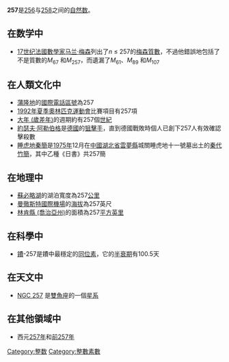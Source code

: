 {{Unreferenced|time=2020-12-02T17:27:44+00:00}}
{{noteTA|G1=Math}}
{{整数
| 质因数分解 = [[素数|素数]]
| 罗马数字 = CCLVII
}}
'''257'''是[[256|256]]与[[258|258]]之间的[[自然数|自然数]]。

== 在数学中 ==
{{數字性質|use math=yes|print black list=虧數,不尋常數,無平方數因數的數|other print list=高斯整數分解
|質數=*{{{orderstr}}}{{{property}}}{{{releatedstr}}}。
**第4個[[費馬質數|費馬質數]]（<math>2^{2^3}+1</math>）
**[[普罗斯素数|普罗斯素数]]（Proth prime）
**[[毕达哥拉斯素数|毕达哥拉斯素数]]（Pythagorean prime）
**[[正規素數|非正規素數]]（irregular prime）
**[[陈素数|陈素数]]（Chen prime）
|可作圖多邊形=*[[{{{value}}}|{{{value}}}]]為{{{orderstr}}}{{{property}}}{{{releatedstr}}}。[[1832年|1832年]]，Richelot與Schwendewein給出[[正257邊形|正257邊形]]的尺規作法。
|高斯整數分解=**此數字雖然是[[自然數|自然]][[質數|質數]]，但不是高斯質數。前一個有此性質的自然質數是[[241|241]]、下一個是[[269|269]]。{{OEIS|id=A002313}}
{{{default}}}
}}
*[[17世纪|17世纪]][[法國|法國]][[數學家|數學家]][[马兰·梅森|马兰·梅森]]列出了''n'' ≤ 257的[[梅森質數|梅森質數]]，不過他錯誤地包括了不是質數的''M''<sub>67</sub> 和''M''<sub>257</sub>，而遺漏了''M''<sub>61</sub>、''M''<sub>89</sub> 和''M''<sub>107</sub>

== 在人類文化中 ==
*[[蒲隆地|蒲隆地]]的[[國際電話區號|國際電話區號]]為257
*[[1992年夏季奧林匹克運動會|1992年夏季奧林匹克運動會]]比賽項目有257項
*[[大年_(歲差年)|大年 (歲差年)]]的週期約有257個[[世紀|世紀]]
*[[約瑟夫·阿勒伯格|約瑟夫·阿勒伯格]]是[[德國|德國]]的[[狙擊手|狙擊手]]，直到德國戰敗時個人已創下257人有效確認擊殺數
*[[睡虎地秦簡|睡虎地秦簡]]是[[1975年|1975年]]12月在[[中國|中國]][[湖北省|湖北省]][[雲夢縣|雲夢縣]]城關睡虎地十一號墓出土的[[秦代|秦代]][[竹簡|竹簡]]，其中乙種《日書》共257簡

== 在地理中 ==
*[[蘇必略湖|蘇必略湖]]的湖泊寬度為257[[公里|公里]]
*[[曼徹斯特國際機場|曼徹斯特國際機場]]的[[海拔|海拔]]為257英尺
*[[林肯縣_(喬治亞州)|林肯縣 (喬治亞州)]]的面積為257[[平方英里|平方英里]]

== 在科學中 ==
*[[鐨|鐨]]-257是鐨中最穩定的[[同位素|同位素]]，它的[[半衰期|半衰期]]有100.5天

== 在天文中 ==
*[[NGC_257|NGC 257]] 是[[雙魚座|雙魚座]]的一個[[星系|星系]]

== 在其他領域中 ==
*西元[[257年|257年]]和[[前257年|前257年]]

[[Category:整数|Category:整数]]
[[Category:整數素數|Category:整數素數]]